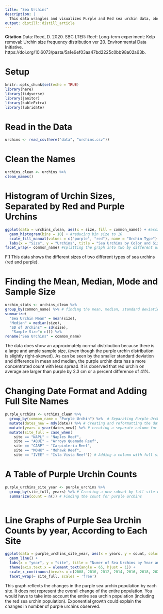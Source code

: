 ```yaml
---
title: "Sea Urchins"
description: |
  This data wrangles and visualizes Purple and Red sea urchin data, observed at 5 sites along the Santa Barbara coast.
output: distill::distill_article
---
```


**Citation**
Data: Reed, D. 2020. SBC LTER: Reef: Long-term experiment: Kelp removal: Urchin size frequency distribution ver 20. Environmental Data Initiative. https://doi.org/10.6073/pasta/5a1e9ef03aa47bd2225c0bb98a02a63b. 

# Setup
```r
knitr::opts_chunk$set(echo = TRUE)
library(here)
library(tidyverse)
library(janitor)
library(kableExtra)
library(lubridate)
```

# Read in the Data
```r
urchins <- read_csv(here("data", "urchins.csv"))
```

# Clean the Names 
```r
urchins_clean <- urchins %>% 
clean_names()
```


# Histogram of Urchin Sizes, Separated by Red and Purple Urchins
```r
ggplot(data = urchins_clean, aes(x = size, fill = common_name)) + #assingning graph values
  geom_histogram(bins = 10) + #reducing bin size to 10
  scale_fill_manual(values = c("purple", "red"), name = "Urchin Type") + #assigning names for the key
  labs(x = "Size", y = "Urchins", title = "Sea Urchins by Color and Size" )+ #creating titles
facet_wrap(~ common_name) #splitting the graph into two by different urchins

```

F.1 This data shows the different sizes of two different types of sea urchins (red and purple).

# Finding the Mean, Median, Mode and Sample Size 
```r
urchin_stats <- urchins_clean %>% 
group_by(common_name) %>% # finding the mean, median, standard deviation of urchin sizes 
summarize(
  "Sea Urchin Mean" = mean(size),
  "Median" = median(size),
  "SD of Urchins" = sd(size),
   "Sample Size"= n()) %>% 
rename("Sea Urchins" = common_name)
```

The data does show an approximately normal distribution because there is a large and ample sample size, (even though the purple urchin distribution is slightly right-skewed). As can be seen by the smaller standard deviation and difference in mean and median, the purple urchin data has a more concentrated count with less spread. It is observed that red urchin on average are larger than purple by 2.3 cm or a percent difference of 41%.

# Changing Date Format and Adding Full Site Names
```r
purple_urchins <- urchins_clean %>% 
  group_by(common_name = "Purple Urchin") %>%  # Separating Purple Urchin data 
  mutate(dates_new = mdy(date)) %>% # Creating and reformatting the dates column
  mutate(years = year(dates_new)) %>% # creating a separate column for years
  mutate(site_full = case_when(
    site == "NAPL" ~ "Naples Reef",
    site == "AQUE" ~ "Arroyo Quemado Reef",
    site == "CARP" ~ "Carpinteria Reef",
    site == "MOHK" ~ "Mohawk Reef",
    site == "IVEE" ~ "Isla Vista Reef")) # Adding a column with full site names 

```

# A Table of Purple Urchin Counts 
```r
purple_urchins_site_year <- purple_urchins %>% 
  group_by(site_full, years) %>% # Creating a new subset by full site name and years
  summarize(count = n()) # Finding the count for purple urchins 
  
```

# Line Graphs of Purple Sea Urchin Counts by year, According to Each Site 
```r
ggplot(data = purple_urchins_site_year, aes(x = years, y = count, color = site_full)) + #assigning graph values
  geom_line() + 
  labs(x = "year", y = "site", title = "Numer of Sea Urchins by Year and Site") + 
  theme(axis.text.x = element_text(angle = 65, hjust = 1)) +
  scale_x_continuous(breaks = c(2008, 2010, 2012, 2014, 2016, 2018, 2020))+
  facet_wrap(~ site_full, scales = 'free')
```

This graph reflects the changes in the purple sea urchin population by each site.  It does not represent the overall change of the entire population.  You would have to take into account the entire sea urchin population (including the red sea urchin population).  Exponential growth could explain the changes in number of purple urchins observed.


